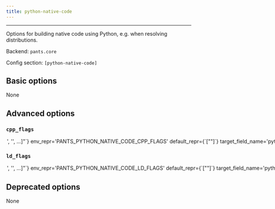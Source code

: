 ```yaml
---
title: python-native-code
---
```



---

Options for building native code using Python, e.g. when resolving distributions.

Backend: <span className="color--primary">`pants.core`</span>

Config section: <span className="color--primary">`[python-native-code]`</span>

<span className={styles.options}>

## Basic options
None

## Advanced options

### `cpp_flags`

<Option
  cli_repr={`--python-native-code-cpp-flags="['<str>', '<str>', ...]"`}
  env_repr='PANTS_PYTHON_NATIVE_CODE_CPP_FLAGS'
  default_repr={`["<CPPFLAGS>"]`}
  target_field_name='python_native_code_cpp_flags'
>

Override the `CPPFLAGS` environment variable for any forked subprocesses. Use the value `['<CPPFLAGS>']` to inherit the value of the `CPPFLAGS` environment variable from your runtime environment target.

</Option>

### `ld_flags`

<Option
  cli_repr={`--python-native-code-ld-flags="['<str>', '<str>', ...]"`}
  env_repr='PANTS_PYTHON_NATIVE_CODE_LD_FLAGS'
  default_repr={`["<LDFLAGS>"]`}
  target_field_name='python_native_code_ld_flags'
>

Override the `LDFLAGS` environment variable for any forked subprocesses. Use the value `['<LDFLAGS>']` to inherit the value of the `LDFLAGS` environment variable from your runtime environment target.

</Option>

## Deprecated options

None

</span>